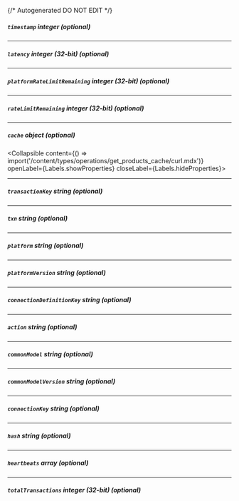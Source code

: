 {/* Autogenerated DO NOT EDIT  */}

##### `timestamp` _integer (optional)_

---
##### `latency` _integer (32-bit) (optional)_

---
##### `platformRateLimitRemaining` _integer (32-bit) (optional)_

---
##### `rateLimitRemaining` _integer (32-bit) (optional)_

---
##### `cache` _object (optional)_
<Collapsible content={() => import('/content/types/operations/get_products_cache/curl.mdx')} openLabel={Labels.showProperties} closeLabel={Labels.hideProperties}>
</Collapsible>

---
##### `transactionKey` _string (optional)_

---
##### `txn` _string (optional)_

---
##### `platform` _string (optional)_

---
##### `platformVersion` _string (optional)_

---
##### `connectionDefinitionKey` _string (optional)_

---
##### `action` _string (optional)_

---
##### `commonModel` _string (optional)_

---
##### `commonModelVersion` _string (optional)_

---
##### `connectionKey` _string (optional)_

---
##### `hash` _string (optional)_

---
##### `heartbeats` _array (optional)_

---
##### `totalTransactions` _integer (32-bit) (optional)_


